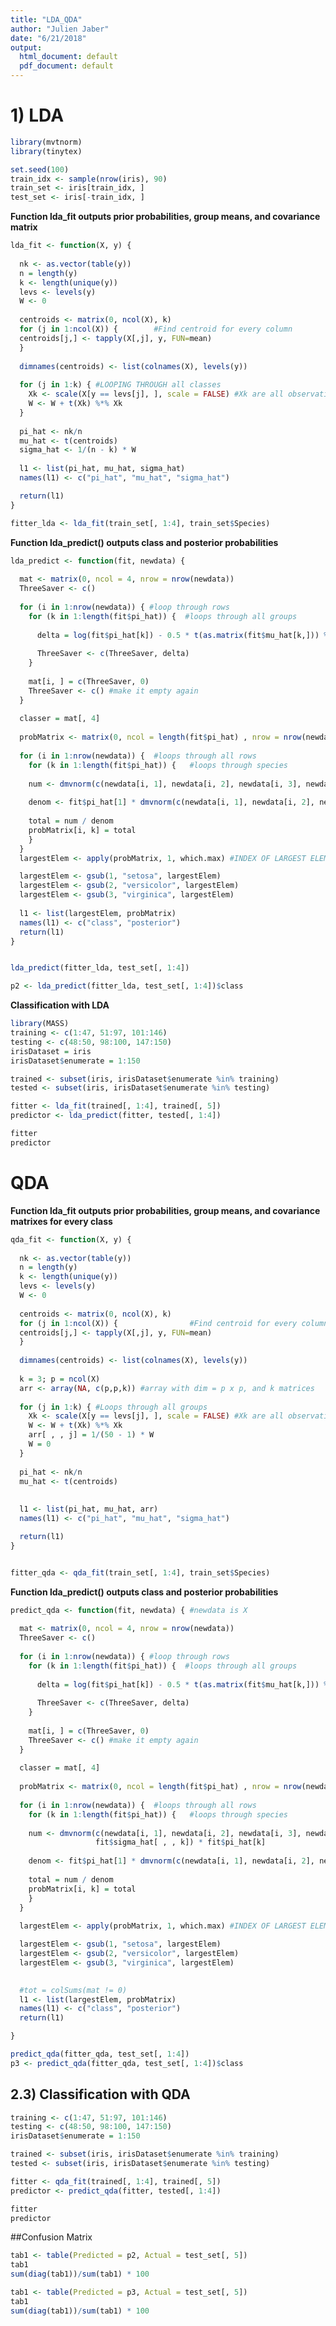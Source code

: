 ```yaml
---
title: "LDA_QDA"
author: "Julien Jaber"
date: "6/21/2018"
output:
  html_document: default
  pdf_document: default
---
```


# 1) LDA

```r
library(mvtnorm)
library(tinytex)
```

```r
set.seed(100)
train_idx <- sample(nrow(iris), 90)
train_set <- iris[train_idx, ]
test_set <- iris[-train_idx, ]
```


**Function lda_fit outputs prior probabilities, group means, and covariance matrix**

```r
lda_fit <- function(X, y) {
  
  nk <- as.vector(table(y))
  n = length(y)
  k <- length(unique(y))
  levs <- levels(y)
  W <- 0
  
  centroids <- matrix(0, ncol(X), k)
  for (j in 1:ncol(X)) {        #Find centroid for every column
  centroids[j,] <- tapply(X[,j], y, FUN=mean)
  }
  
  dimnames(centroids) <- list(colnames(X), levels(y))
  
  for (j in 1:k) { #LOOPING THROUGH all classes
    Xk <- scale(X[y == levs[j], ], scale = FALSE) #Xk are all observations centered
    W <- W + t(Xk) %*% Xk
  }
  
  pi_hat <- nk/n
  mu_hat <- t(centroids)
  sigma_hat <- 1/(n - k) * W
  
  l1 <- list(pi_hat, mu_hat, sigma_hat)
  names(l1) <- c("pi_hat", "mu_hat", "sigma_hat")  

  return(l1)
}

fitter_lda <- lda_fit(train_set[, 1:4], train_set$Species)
```


**Function lda_predict() outputs class and posterior probabilities**

```r
lda_predict <- function(fit, newdata) {
  
  mat <- matrix(0, ncol = 4, nrow = nrow(newdata))
  ThreeSaver <- c()
  
  for (i in 1:nrow(newdata)) { #loop through rows
    for (k in 1:length(fit$pi_hat)) {  #loops through all groups
      
      delta = log(fit$pi_hat[k]) - 0.5 * t(as.matrix(fit$mu_hat[k,])) %*%   solve(as.matrix(fit$sigma_hat)) %*% as.matrix(fit$mu_hat[k,]) + t(as.matrix(fit$mu_hat[k,])) %*% solve(as.matrix(fit$sigma_hat)) %*% t(as.matrix(newdata[i,]))
      
      ThreeSaver <- c(ThreeSaver, delta)
    }
    
    mat[i, ] = c(ThreeSaver, 0)
    ThreeSaver <- c() #make it empty again
  }
  
  classer = mat[, 4]
  
  probMatrix <- matrix(0, ncol = length(fit$pi_hat) , nrow = nrow(newdata)) #creates empty probability matrix
  
  for (i in 1:nrow(newdata)) {  #loops through all rows
    for (k in 1:length(fit$pi_hat)) {   #loops through species
      
    num <- dmvnorm(c(newdata[i, 1], newdata[i, 2], newdata[i, 3], newdata[i, 4]), fit$mu_hat[k, ], fit$sigma_hat) * fit$pi_hat[k]
    
    denom <- fit$pi_hat[1] * dmvnorm(c(newdata[i, 1], newdata[i, 2], newdata[i, 3], newdata[i, 4]), fit$mu_hat[1, ], fit$sigma_hat) + fit$pi_hat[2] * dmvnorm(c(newdata[i, 1], newdata[i, 2], newdata[i, 3], newdata[i, 4]), fit$mu_hat[2, ], fit$sigma_hat) + fit$pi_hat[3] * dmvnorm(c(newdata[i, 1], newdata[i, 2], newdata[i, 3], newdata[i, 4]), fit$mu_hat[3, ], fit$sigma_hat)
    
    total = num / denom
    probMatrix[i, k] = total
    }
  }
  largestElem <- apply(probMatrix, 1, which.max) #INDEX OF LARGEST ELEMENT

  largestElem <- gsub(1, "setosa", largestElem)
  largestElem <- gsub(2, "versicolor", largestElem)
  largestElem <- gsub(3, "virginica", largestElem)
  
  l1 <- list(largestElem, probMatrix)
  names(l1) <- c("class", "posterior")
  return(l1)
}


lda_predict(fitter_lda, test_set[, 1:4])

p2 <- lda_predict(fitter_lda, test_set[, 1:4])$class
```


**Classification with LDA **

```r
library(MASS)
training <- c(1:47, 51:97, 101:146)
testing <- c(48:50, 98:100, 147:150)
irisDataset = iris
irisDataset$enumerate = 1:150

trained <- subset(iris, irisDataset$enumerate %in% training)
tested <- subset(iris, irisDataset$enumerate %in% testing)

fitter <- lda_fit(trained[, 1:4], trained[, 5])
predictor <- lda_predict(fitter, tested[, 1:4])

fitter
predictor
```  


# QDA

**Function lda_fit outputs prior probabilities, group means, and covariance matrixes for every class**

```r
qda_fit <- function(X, y) {
  
  nk <- as.vector(table(y))
  n = length(y)
  k <- length(unique(y))
  levs <- levels(y)
  W <- 0
  
  centroids <- matrix(0, ncol(X), k)
  for (j in 1:ncol(X)) {                #Find centroid for every column
  centroids[j,] <- tapply(X[,j], y, FUN=mean)
  }
  
  dimnames(centroids) <- list(colnames(X), levels(y))
  
  k = 3; p = ncol(X)
  arr <- array(NA, c(p,p,k)) #array with dim = p x p, and k matrices
  
  for (j in 1:k) { #Loops through all groups
    Xk <- scale(X[y == levs[j], ], scale = FALSE) #Xk are all observations centered
    W <- W + t(Xk) %*% Xk
    arr[ , , j] = 1/(50 - 1) * W
    W = 0
  }
  
  pi_hat <- nk/n
  mu_hat <- t(centroids)
  
  
  l1 <- list(pi_hat, mu_hat, arr)
  names(l1) <- c("pi_hat", "mu_hat", "sigma_hat")  

  return(l1)
}


fitter_qda <- qda_fit(train_set[, 1:4], train_set$Species)
```

**Function lda_predict() outputs class and posterior probabilities**

```r
predict_qda <- function(fit, newdata) { #newdata is X
  
  mat <- matrix(0, ncol = 4, nrow = nrow(newdata))
  ThreeSaver <- c()
  
  for (i in 1:nrow(newdata)) { #loop through rows
    for (k in 1:length(fit$pi_hat)) {  #loops through all groups
      
      delta = log(fit$pi_hat[k]) - 0.5 * t(as.matrix(fit$mu_hat[k,])) %*%   solve(as.matrix(fit$sigma_hat[, , k])) %*% as.matrix(fit$mu_hat[k,]) + t(as.matrix(fit$mu_hat[k,])) %*% solve(as.matrix(fit$sigma_hat[, , k])) %*% t(as.matrix(newdata[i,]))
      
      ThreeSaver <- c(ThreeSaver, delta)
    }
    
    mat[i, ] = c(ThreeSaver, 0)
    ThreeSaver <- c() #make it empty again
  }
  
  classer = mat[, 4]
  
  probMatrix <- matrix(0, ncol = length(fit$pi_hat) , nrow = nrow(newdata)) #creates empty probability matrix
  
  for (i in 1:nrow(newdata)) {  #loops through all rows
    for (k in 1:length(fit$pi_hat)) {   #loops through species
      
    num <- dmvnorm(c(newdata[i, 1], newdata[i, 2], newdata[i, 3], newdata[i, 4]), fit$mu_hat[k, ], 
                   fit$sigma_hat[ , , k]) * fit$pi_hat[k]
    
    denom <- fit$pi_hat[1] * dmvnorm(c(newdata[i, 1], newdata[i, 2], newdata[i, 3], newdata[i, 4]), fit$mu_hat[1, ], fit$sigma_hat[, , 1]) + fit$pi_hat[2] * dmvnorm(c(newdata[i, 1], newdata[i, 2], newdata[i, 3], newdata[i, 4]), fit$mu_hat[2, ], fit$sigma_hat[, , 2]) + fit$pi_hat[3] * dmvnorm(c(newdata[i, 1], newdata[i, 2], newdata[i, 3], newdata[i, 4]), fit$mu_hat[3, ], fit$sigma_hat[, , 3])
    
    total = num / denom
    probMatrix[i, k] = total
    }
  }
  
  largestElem <- apply(probMatrix, 1, which.max) #INDEX OF LARGEST ELEMENT

  largestElem <- gsub(1, "setosa", largestElem)
  largestElem <- gsub(2, "versicolor", largestElem)
  largestElem <- gsub(3, "virginica", largestElem)

  
  #tot = colSums(mat != 0)
  l1 <- list(largestElem, probMatrix)
  names(l1) <- c("class", "posterior")
  return(l1)

}

predict_qda(fitter_qda, test_set[, 1:4])
p3 <- predict_qda(fitter_qda, test_set[, 1:4])$class
```

## 2.3) Classification with QDA

```r
training <- c(1:47, 51:97, 101:146)
testing <- c(48:50, 98:100, 147:150)
irisDataset$enumerate = 1:150

trained <- subset(iris, irisDataset$enumerate %in% training)
tested <- subset(iris, irisDataset$enumerate %in% testing)

fitter <- qda_fit(trained[, 1:4], trained[, 5])
predictor <- predict_qda(fitter, tested[, 1:4])

fitter
predictor
```



##Confusion Matrix

```r
tab1 <- table(Predicted = p2, Actual = test_set[, 5])
tab1
sum(diag(tab1))/sum(tab1) * 100
```

```r
tab1 <- table(Predicted = p3, Actual = test_set[, 5])
tab1
sum(diag(tab1))/sum(tab1) * 100
```